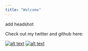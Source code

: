 ```yaml
---
title: "Welcome"
---
```


add headshot

<!-- Code for integrating icons from https://github.com/carlsednaoui/gitsocial -->
Check out my twitter and github here:

[![alt text][1.1]][1]
[![alt text][6.1]][6]

[1.1]: http://i.imgur.com/tXSoThF.png (twitter icon with padding)
[6.1]: http://i.imgur.com/0o48UoR.png (github icon with padding)

[1]: http://www.twitter.com/MaureenACarey
[6]: http://www.github.com/maureencarey